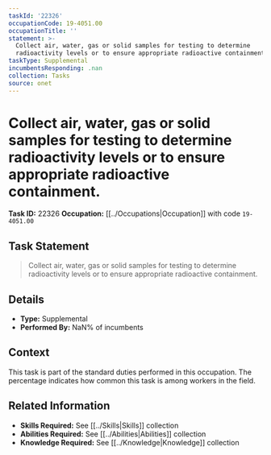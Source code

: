 ```yaml
---
taskId: '22326'
occupationCode: 19-4051.00
occupationTitle: ''
statement: >-
  Collect air, water, gas or solid samples for testing to determine
  radioactivity levels or to ensure appropriate radioactive containment.
taskType: Supplemental
incumbentsResponding: .nan
collection: Tasks
source: onet
---
```

# Collect air, water, gas or solid samples for testing to determine radioactivity levels or to ensure appropriate radioactive containment.

**Task ID:** 22326
**Occupation:** [[../Occupations|Occupation]] with code `19-4051.00`

## Task Statement

> Collect air, water, gas or solid samples for testing to determine radioactivity levels or to ensure appropriate radioactive containment.

## Details

- **Type:** Supplemental
- **Performed By:** NaN% of incumbents

## Context

This task is part of the standard duties performed in this occupation. The percentage indicates how common this task is among workers in the field.

## Related Information

- **Skills Required:** See [[../Skills|Skills]] collection
- **Abilities Required:** See [[../Abilities|Abilities]] collection
- **Knowledge Required:** See [[../Knowledge|Knowledge]] collection
